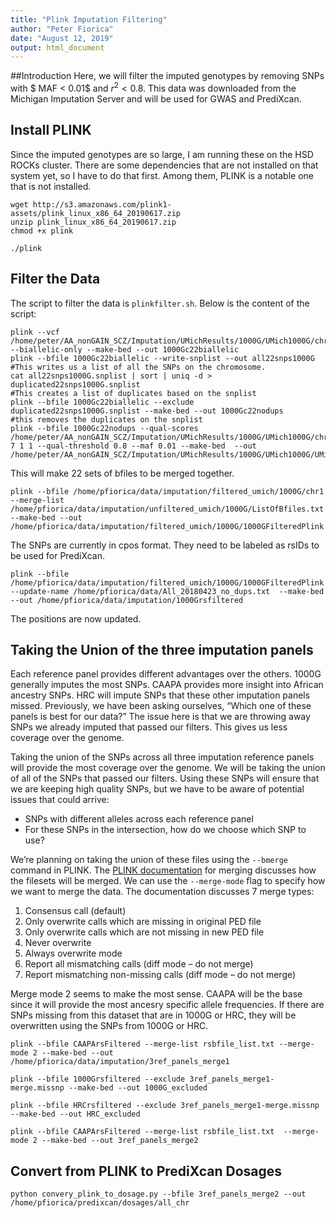---
title: "Plink Imputation Filtering"
author: "Peter Fiorica"
date: "August 12, 2019"
output: html_document
---

##Introduction
Here, we will filter the imputed genotypes by removing SNPs with $ MAF < 0.01$ and $r^{2}<0.8$. This data was downloaded from the Michigan Imputation Server and will be used for GWAS and PrediXcan.

## Install PLINK
Since the imputed genotypes are so large, I am running these on the HSD ROCKs cluster.  There are some dependencies that are not installed on that system yet, so I have to do that first.  Among them, PLINK is a notable one that is not installed.
```
wget http://s3.amazonaws.com/plink1-assets/plink_linux_x86_64_20190617.zip
unzip plink_linux_x86_64_20190617.zip
chmod +x plink

./plink
```
## Filter the Data
The script to filter the data is `plinkfilter.sh`.  Below is the content of the script:
```
plink --vcf /home/peter/AA_nonGAIN_SCZ/Imputation/UMichResults/1000G/UMich1000G/chr22.dose.vcf.gz --biallelic-only --make-bed --out 1000Gc22biallelic
plink --bfile 1000Gc22biallelic --write-snplist --out all22snps1000G
#This writes us a list of all the SNPs on the chromosome.
cat all22snps1000G.snplist | sort | uniq -d > duplicated22snps1000G.snplist
#This creates a list of duplicates based on the snplist
plink --bfile 1000Gc22biallelic --exclude  duplicated22snps1000G.snplist --make-bed --out 1000Gc22nodups
#this removes the duplicates on the snplist
plink --bfile 1000Gc22nodups --qual-scores /home/peter/AA_nonGAIN_SCZ/Imputation/UMichResults/1000G/UMich1000G/chr22.info 7 1 1 --qual-threshold 0.8 --maf 0.01 --make-bed  --out /home/peter/AA_nonGAIN_SCZ/Imputation/UMichResults/1000G/UMich1000G/UMichFiltered/chr22
```
This will make 22 sets of bfiles to be merged together.

```
plink --bfile /home/pfiorica/data/imputation/filtered_umich/1000G/chr1   --merge-list /home/pfiorica/data/imputation/unfiltered_umich/1000G/ListOfBfiles.txt  --make-bed --out /home/pfiorica/data/imputation/filtered_umich/1000G/1000GFilteredPlink
```
The SNPs are currently in cpos format.  They need to be labeled as rsIDs to be used for PrediXcan.
```
plink --bfile /home/pfiorica/data/imputation/filtered_umich/1000G/1000GFilteredPlink   --update-name /home/pfiorica/data/All_20180423_no_dups.txt  --make-bed  --out /home/pfiorica/data/imputation/1000Grsfiltered

```
The positions are now updated.

## Taking the Union of the three imputation panels
Each reference panel provides different advantages over the others.  1000G generally imputes the most SNPs.  CAAPA provides more insight into African ancestry SNPs.  HRC will impute SNPs that these other imputation panels missed.  Previously, we have been asking ourselves, "Which one of these panels is best for our data?"  The issue here is that we are throwing away SNPs we already imputed that passed our filters.  This gives us less coverage over the genome.  

Taking the union of the SNPs across all three imputation reference panels will provide the most coverage over the genome.  We will be taking the union of all of the SNPs that passed our filters.  Using these SNPs will ensure that we are keeping high quality SNPs, but we have to be aware of potential issues that could arrive:

* SNPs with different alleles across each reference panel
* For these SNPs in the intersection, how do we choose which SNP to use?

We're planning on taking the union of these files using the `--bmerge` command in PLINK.  The [PLINK documentation](http://zzz.bwh.harvard.edu/plink/dataman.shtml#mergelist) for merging discusses how the filesets will be merged.  We can use the `--merge-mode` flag to specify how we want to merge the data.  The documentation discusses 7 merge types: 

1.  Consensus call (default)
2.  Only overwrite calls which are missing in original PED file
3.  Only overwrite calls which are not missing in new PED file
4.  Never overwrite
5.  Always overwrite mode
6.  Report all mismatching calls (diff mode -- do not merge)
7.  Report mismatching non-missing calls (diff mode -- do not merge) 

Merge mode 2 seems to make the most sense.  CAAPA will be the base since it will provide the most ancesry specific allele frequencies.  If there are SNPs missing from this dataset that are in 1000G or HRC, they will be overwritten using the SNPs from 1000G or HRC.

```
plink --bfile CAAPArsFiltered --merge-list rsbfile_list.txt --merge-mode 2 --make-bed --out /home/pfiorica/data/imputation/3ref_panels_merge1

plink --bfile 1000Grsfiltered --exclude 3ref_panels_merge1-merge.missnp --make-bed --out 1000G_excluded

plink --bfile HRCrsfiltered --exclude 3ref_panels_merge1-merge.missnp --make-bed --out HRC_excluded

plink --bfile CAAPArsFiltered --merge-list rsbfile_list.txt  --merge-mode 2 --make-bed --out 3ref_panels_merge2
```

## Convert from PLINK to PrediXcan Dosages
```
python convery_plink_to_dosage.py --bfile 3ref_panels_merge2 --out /home/pfiorica/predixcan/dosages/all_chr
```